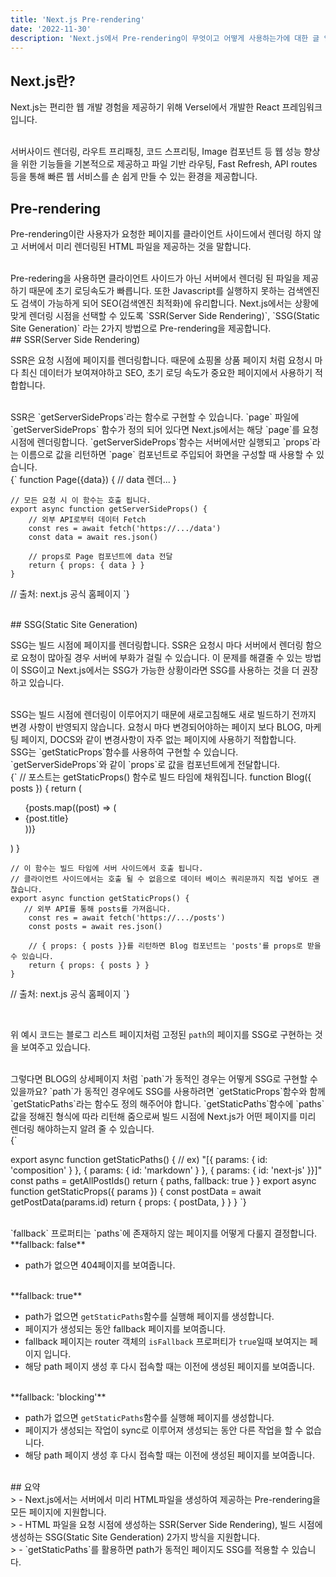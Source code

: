 ```yaml
---
title: 'Next.js Pre-rendering'
date: '2022-11-30'
description: 'Next.js에서 Pre-rendering이 무엇이고 어떻게 사용하는가에 대한 글 입니다.'
---
```


## Next.js란?

Next.js는 편리한 웹 개발 경험을 제공하기 위해 Versel에서 개발한 React 프레임워크입니다.

<br />
서버사이드 렌더링, 라우트 프리패칭, 코드 스프리팅, Image 컴포넌트 등 웹 성능 향상을
위한 기능들을 기본적으로 제공하고 파일 기반 라우팅, Fast Refresh, API routes 등을
통해 빠른 웹 서비스를 손 쉽게 만들 수 있는 환경을 제공합니다.

<br />

## Pre-rendering

Pre-rendering이란 사용자가 요청한 페이지를 클라이언트 사이드에서 렌더링 하지 않고
서버에서 미리 렌더링된 HTML 파일을 제공하는 것을 말합니다.

<br />
Pre-redering을 사용하면 클라이언트 사이드가 아닌 서버에서 렌더링 된 파일을 제공하기
때문에 초기 로딩속도가 빠릅니다. 또한 Javascript를 실행하지 못하는 검색엔진도 검색이
가능하게 되어 SEO(검색엔진 최적화)에 유리합니다. Next.js에서는 상황에 맞게 렌더링
시점을 선택할 수 있도록 `SSR(Server Side Rendering)`, `SSG(Static Site Generation)`
라는 2가지 방법으로 Pre-rendering을 제공합니다.

<br />
## SSR(Server Side Rendering)

SSR은 요청 시점에 페이지를 렌더링합니다. 때문에 쇼핑몰 상품 페이지 처럼 요청시 마다 최신 데이터가 보여져야하고 SEO, 초기 로딩 속도가 중요한
페이지에서 사용하기 적합합니다.

<br />
SSR은 `getServerSideProps`라는 함수로 구현할 수 있습니다. `page` 파일에 `getServerSideProps`
함수가 정의 되어 있다면 Next.js에서는 해당 `page`를 요청 시점에 렌더링합니다. `getServerSideProps`함수는
서버에서만 실행되고 `props`라는 이름으로 값을 리턴하면 `page` 컴포넌트로 주입되어 화면을 구성할 때 사용할 수 있습니다.
<br />
<CodeBlock>
  {`
    function Page({data}) {
    // data 렌더...
    }

    // 모든 요청 시 이 함수는 호출 됩니다.
    export async function getServerSideProps() {
        // 외부 API로부터 데이터 Fetch
        const res = await fetch('https://.../data')
        const data = await res.json()

        // props로 Page 컴포넌트에 data 전달
        return { props: { data } }
    }


// 출처: next.js 공식 홈페이지
`}

</CodeBlock>

<br />
## SSG(Static Site Generation)

SSG는 빌드 시점에 페이지를 렌더링합니다. SSR은
요청시 마다 서버에서 렌더링 함으로 요청이 많아질 경우
서버에 부화가 걸릴 수 있습니다. 이 문제를 해결줄 수 있는 방법이 SSG이고 Next.js에서는
SSG가 가능한 상황이라면 SSG를 사용하는 것을 더 권장하고 있습니다.

<br />
SSG는 빌드 시점에 렌더링이 이루어지기 때문에 새로고침해도 새로 빌드하기 전까지 변경
사항이 반영되지 않습니다. 요청시 마다 변경되어야하는 페이지 보다 BLOG, 마케팅 페이지,
DOCS와 같이 변경사항이 자주 없는 페이지에 사용하기 적합합니다.
<br />
SSG는 `getStaticProps`함수를 사용하여 구현할 수 있습니다. `getServerSideProps`와
같이 `props`로 값을 컴포넌트에게 전달합니다.

<br />
<CodeBlock>
  {`
    // 포스트는 getStaticProps() 함수로 빌드 타임에 채워집니다.
    function Blog({ posts }) {
      return (
        <ul>
          {posts.map((post) => (
            <li>{post.title}</li>
          ))}
        </ul>
      )
    }

    // 이 함수는 빌드 타임에 서버 사이드에서 호출 됩니다.
    // 클라이언트 사이드에서는 호출 될 수 없음으로 데이터 베이스 쿼리문까지 직접 넣어도 괜찮습니다.
    export async function getStaticProps() {
       // 외부 API를 통해 posts를 가져옵니다.
        const res = await fetch('https://.../posts')
        const posts = await res.json()

        // { props: { posts }}를 리턴하면 Blog 컴포넌트는 'posts'를 props로 받을 수 있습니다.
        return { props: { posts } }
    }


// 출처: next.js 공식 홈페이지
`}

</CodeBlock>

<br />

위 예시 코드는 블로그 리스트 페이지처럼 고정된 `path`의 페이지를 SSG로 구현하는 것을 보여주고 있습니다.

<br />
그렇다면 BLOG의 상세페이지 처럼 `path`가 동적인 경우는 어떻게 SSG로 구현할 수 있을까요?
`path`가 동적인 경우에도 SSG를 사용하려면 `getStaticProps`함수와 함께 `getStaticPaths`라는
함수도 정의 해주어야 합니다. `getStaticPaths`함수에 `paths` 값을 정해진 형식에 따라
리턴해 줌으로써 빌드 시점에 Next.js가 어떤 페이지를 미리 렌더링 해야하는지 알려 줄
수 있습니다.
<br />
<CodeBlock>
  {`
  
  export async function getStaticPaths() {
    // ex) "[{ params: { id: 'composition' } }, { params: { id: 'markdown' } }, { params: { id: 'next-js' }}]"
  const paths = getAllPostIds()
  return {
    paths,
    fallback: true
    }
  }
  export async function getStaticProps({ params }) {
  const postData = await getPostData(params.id)
  return {
    props: {
      postData,
      }
    }
  }
`}
</CodeBlock>

<br />
`fallback` 프로퍼티는 `paths`에 존재하지 않는 페이지를 어떻게 다룰지 결정합니다.
<br />
**fallback: false**

- path가 없으면 404페이지를 보여줍니다.

<br />
**fallback: true**

- path가 없으면 `getStaticPaths`함수를 실행해 페이지를 생성합니다.
- 페이지가 생성되는 동안 fallback 페이지를 보여줍니다.
- fallback 페이지는 router 객체의 `isFallback` 프로퍼티가 `true`일때 보여지는 페이지 입니다.
- 해당 path 페이지 생성 후 다시 접속할 때는 이전에 생성된 페이지를 보여줍니다.

<br />
**fallback: 'blocking'**

- path가 없으면 `getStaticPaths`함수를 실행해 페이지를 생성합니다.
- 페이지가 생성되는 작업이 sync로 이루어져 생성되는 동안 다른 작업을 할 수 없습니다.
- 해당 path 페이지 생성 후 다시 접속할 때는 이전에 생성된 페이지를 보여줍니다.

<br />
## 요약
<br />
> - Next.js에서는 서버에서 미리 HTML파일을 생성하여 제공하는 Pre-rendering을 모든 페이지에 지원합니다. <br />
> - HTML 파일을 요청 시점에 생성하는 SSR(Server Side Rendering), 빌드 시점에 생성하는 SSG(Static Site Genderation) 2가지 방식을 지원합니다. <br />
> - `getStaticPaths`를 활용하면 path가 동적인 페이지도 SSG를 적용할 수 있습니다.
